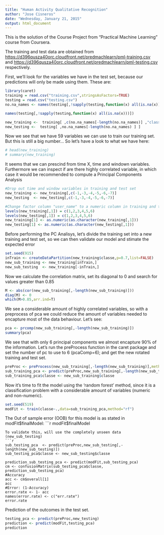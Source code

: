 ```yaml
---
title: "Human Activity Qualitative Recognition"
author: "Jose Cisneros"
date: "Wednesday, January 21, 2015"
output: html_document
---
```


This is the solution of the Course Project from "Practical Machine Learning" course from Coursera.

The training and test data are obtained from <https://d396qusza40orc.cloudfront.net/predmachlearn/pml-training.csv> and <https://d396qusza40orc.cloudfront.net/predmachlearn/pml-testing.csv> respectively.

First, we'll look for the variables we have in the test set, because our predictions will only be made using them.
These are:

```` r
library(caret)
training = read.csv("training.csv",stringsAsFactors=TRUE)
testing = read.csv("testing.csv")
no.na_names <- names(testing[,!sapply(testing,function(x) all(is.na(x)))])
````

```` r
names(testing[,!sapply(testing,function(x) all(is.na(x)))])
````

```` r
new_training <-  training[ ,c(no.na_names[-length(no.na_names)] ,"classe")]
new_testing <-  testing[ ,no.na_names[-length(no.na_names) ] ]
````

Now we see that we have 59 variables we can use to train our training set. But this is still a big number... So let's have a look to what we have here:

```r
# head(new_training)
# summary(new_training)
```

It seems that we can prescind from time X, time and windown variables. Furthermore we can inspect if are there highly correlated variable, in which case it would be recommended to compute a Principal Components Analysis

```r
#Drop out time and window variables in training and test set
new_training <- new_training[,c(-1,-3,-4,-5,-6,-7)]
new_testing  <- new_testing[,c(-1,-3,-4,-5,-6,-7)]
```
```r
#Change factor column "user_name" to a numeric column in training and test set
levels(new_training[,1]) = c(1,2,3,4,5,6)
levels(new_testing[,1]) = c(1,2,3,4,5,6)
new_training[1] <- as.numeric(as.character(new_training[,1]))
new_testing[1] <- as.numeric(as.character(new_testing[,1]))
```

Before performing the PC Analisys, let's divide the training set into a new training and test set, so we can then validate our model and stimate the expected error

```r
set.seed(915)
inTrain <- createDataPartition(new_training$classe,p=0.7,list=FALSE)
new_sub_training <- new_training[inTrain,]
new_sub_testing  <- new_training[-inTrain,]
```

Now we calculate the correlation matrix, set its diagonal to 0 and search for values greater than 0.85

```r
M <- abs(cor(new_sub_training[,-length(new_sub_training)]))
diag(M) <- 0
which(M>0.85,arr.ind=T)
```

We see a considerable amount of highly correlated variables, so with a preprocess of pca we could reduce the amount of variables needed to encapture most of the data behaviour.
Let's see:
```r
pca <- prcomp(new_sub_training[,-length(new_sub_training)])
summary(pca)
```
We see that with only 6 principal components we almost encapture 90% of the information.
Let's run the preProcess function in the caret package and set the number of pc to use to 6 (pcaComp=6); and get the new rotated training and test set.
```r
preProc <- preProcess(new_sub_training[,-length(new_sub_training)],method="pca",pcaComp=6)
sub_training_pca <- predict(preProc,new_sub_training[,-length(new_sub_training)])
sub_training_pca$classe <- new_sub_training$classe
```
Now it's time to fit the model using the 'random forest' method, since it is a classification problem with a considerable amount of variables (numeric and non-numeric).
```r
set.seed(519)
modFit <- train(classe~.,data=sub_training_pca,method="rf")
```
The Out of sample error (OOB) for this model is as stated in modFit$finalModel:
```r
modFit$finalModel
```
To validate this, will use the completely unseen data (new_sub_testing)
```r
sub_testing_pca  <- predict(preProc,new_sub_testing[,-length(new_sub_testing)])
sub_testing_pca$classe <- new_sub_testing$classe

prediction_sub_testing_pca <- predict(modFit,sub_testing_pca)
cm <- confusionMatrix(sub_testing_pca$classe, prediction_sub_testing_pca)
#Accuracy
acc <- cm$overall[1]
acc
#Error: (1-Accuracy)
error.rate <- 1- acc
names(error.rate) <- c("err.rate")
error.rate
```
Prediction of the outcomes in the test set.
```r
testing_pca <- predict(preProc,new_testing)
prediction <- predict(modFit,testing_pca)
prediction
```

